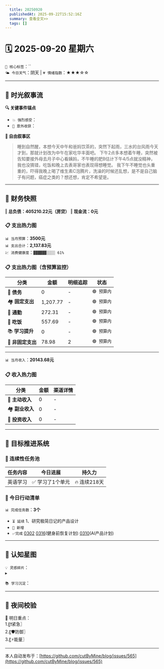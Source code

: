 ```yaml
---
  title: 20250920
  publishedAt: 2025-09-22T15:52:16Z
  summary: 查看全文>>
  tags: []
---
```


# 🗓️ 2025-09-20 星期六  
`🔑 核心标签`：``  
`🌤️ 今日天气`：阴天 | `💗 情绪指数`：★★★☆☆   

---


## 🌊 **时光叙事流**
**🔍 关键事件锚点**  
- `💥 强烈感受`：           
- `🎉 意外收获`：           

**📖 自由叙事区**  
> 睡到自然醒，本想今天中午和爸妈饮茶的，突然下起雨，三水的台风雨今天才到，那就计划改为中午在家吃华丰面吧。
> 下午2点多本想着午睡，突然被告知要接外母去月子中心看姨妈，不午睡的肥B估计下午4/5点就没精神，我也没猜错，吃饭和晚上去表哥家也表现得想睡觉。
> 我下午不睡觉也头重重的，吓得我晚上喝了维生素C泡腾片，洗澡的时候还乱想，是不是自己脑子有问题，癌症之类的？想还想，肯定不希望是。

---

## 💸 **财务快照**
‖ **总负债：405210.22元（房贷）**
‖ **现金流：0元**

### 📋 支出热力图

`📊 当月预算`：**3500元**  
`📊 支出合计`：**2,137.83元**  
`💹 消费健康度`：`▓▓▓▓▓▓░░░░ 61%`  
### 📋 支出热力图（含预算监控）
| 分类         | 金额    | 明细追踪                  | 状态           |
|--------------|---------|---------------------------|----------------|
| 🏦 **债务**    | 0   |  -  | `🟢 预算内`   |
| 🏘️ **固定支出** | 1,207.77     |  -  | `🟢 预算内`     |
| 🚌 **通勤**     | 272.31   |  - | `🟢 预算内`     |
| 🍜 **吃饭**     | 557.69  |  -  | `🟢 预算内`   |
| 📚 **学习提升** | 0      | -     | `🟢 预算内`     |
| 🎲 **非固定支出** | 78.98   |  2  | `🟢 预算内`  |
---

`📊 当月收入`：**20143.68元**  

### 📋 收入热力图
| 分类         | 金额    | 渠道详情             |
|--------------|---------|-------------------------|
| 🏦 **主动收入**  | 0                | -        |
| 🏘️ **副业收入**  | 0                | -        |
| 🚌 **投资收入**  | 0                | -        |



---

## 🎯 **目标推进系统**

### 🔄 连续性任务池
| 任务内容                | 今日进展          | 持久力     |
|-------------------------|-------------------|------------|
| 英语学习         | ✅ 学习了1个单元 | 🔥 连续218天  |




### 📌 今日行动清单

`📊 完成任务数`：**3个**  
- `⏳ 延续` 1、研究极简日记的产品设计             
- `🚩 新增`   
- `✅完成` [0302](note://WEB9685e40ae7a6464db1196641a1ffd0ee)   [0316](note://WEBc1fcc89ec3e741538b703e8017b38c9f)(健身前恢复计划)  [0310](note://WEBfc89f9187c014fbe9fab88e2d09b4bde)(AI产品计划)


---

## 🌌 **认知星图**
`💡 灵感碎片`：  
▸ 


`📚 学习沉淀`：  
>    

---

## 🌃 夜间校验

🚀 明日重点：  
1.〖❗紧急〗  
2.〖🛡️防御〗  
3.〖⚡能量〗

---
本人自动发布于：[https://github.com/cutByMine/blog/issues/565](https://github.com/cutByMine/blog/issues/565)
